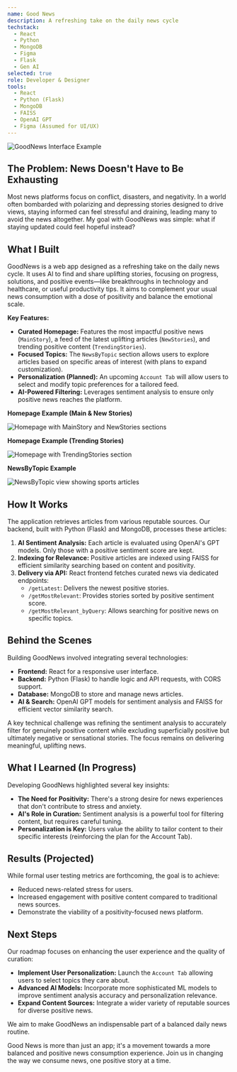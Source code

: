 ```yaml
---
name: Good News
description: A refreshing take on the daily news cycle
techstack:
  - React
  - Python
  - MongoDB
  - Figma
  - Flask
  - Gen AI
selected: true
role: Developer & Designer
tools:
  - React
  - Python (Flask)
  - MongoDB
  - FAISS
  - OpenAI GPT
  - Figma (Assumed for UI/UX)
---
```


<Image
  src='/images/projects/goodnews/HP1.png'
  width={600}
  height={400}
  alt='GoodNews Interface Example'
  caption='The GoodNews feed delivers uplifting stories.'
/>

## The Problem: News Doesn't Have to Be Exhausting

Most news platforms focus on conflict, disasters, and negativity. In a world often bombarded with polarizing and depressing stories designed to drive views, staying informed can feel stressful and draining, leading many to avoid the news altogether. My goal with GoodNews was simple: what if staying updated could feel hopeful instead?

## What I Built

GoodNews is a web app designed as a refreshing take on the daily news cycle. It uses AI to find and share uplifting stories, focusing on progress, solutions, and positive events—like breakthroughs in technology and healthcare, or useful productivity tips. It aims to complement your usual news consumption with a dose of positivity and balance the emotional scale.

**Key Features:**

- **Curated Homepage:** Features the most impactful positive news (`MainStory`), a feed of the latest uplifting articles (`NewStories`), and trending positive content (`TrendingStories`).
- **Focused Topics:** The `NewsByTopic` section allows users to explore articles based on specific areas of interest (with plans to expand customization).
- **Personalization (Planned):** An upcoming `Account Tab` will allow users to select and modify topic preferences for a tailored feed.
- **AI-Powered Filtering:** Leverages sentiment analysis to ensure only positive news reaches the platform.

**Homepage Example (Main & New Stories)**

<Image
  src='/images/projects/goodnews/HP1.png'
  width={600}
  height={400}
  alt='Homepage with MainStory and NewStories sections'
/>

**Homepage Example (Trending Stories)**

<Image
  src='/images/projects/goodnews/HP2.png'
  width={600}
  height={400}
  alt='Homepage with TrendingStories section'
/>

**NewsByTopic Example**

<Image
  src='/images/projects/goodnews/Sports1.png'
  width={600}
  height={400}
  alt='NewsByTopic view showing sports articles'
/>

## How It Works

The application retrieves articles from various reputable sources. Our backend, built with Python (Flask) and MongoDB, processes these articles:

1.  **AI Sentiment Analysis:** Each article is evaluated using OpenAI's GPT models. Only those with a positive sentiment score are kept.
2.  **Indexing for Relevance:** Positive articles are indexed using FAISS for efficient similarity searching based on content and positivity.
3.  **Delivery via API:** React frontend fetches curated news via dedicated endpoints:
    - `/getLatest`: Delivers the newest positive stories.
    - `/getMostRelevant`: Provides stories sorted by positive sentiment score.
    - `/getMostRelevant_byQuery`: Allows searching for positive news on specific topics.

## Behind the Scenes

Building GoodNews involved integrating several technologies:

- **Frontend:** React for a responsive user interface.
- **Backend:** Python (Flask) to handle logic and API requests, with CORS support.
- **Database:** MongoDB to store and manage news articles.
- **AI & Search:** OpenAI GPT models for sentiment analysis and FAISS for efficient vector similarity search.

A key technical challenge was refining the sentiment analysis to accurately filter for genuinely positive content while excluding superficially positive but ultimately negative or sensational stories. The focus remains on delivering meaningful, uplifting news.

## What I Learned (In Progress)

Developing GoodNews highlighted several key insights:

- **The Need for Positivity:** There's a strong desire for news experiences that don't contribute to stress and anxiety.
- **AI's Role in Curation:** Sentiment analysis is a powerful tool for filtering content, but requires careful tuning.
- **Personalization is Key:** Users value the ability to tailor content to their specific interests (reinforcing the plan for the Account Tab).

## Results (Projected)

While formal user testing metrics are forthcoming, the goal is to achieve:

- Reduced news-related stress for users.
- Increased engagement with positive content compared to traditional news sources.
- Demonstrate the viability of a positivity-focused news platform.

## Next Steps

Our roadmap focuses on enhancing the user experience and the quality of curation:

- **Implement User Personalization:** Launch the `Account Tab` allowing users to select topics they care about.
- **Advanced AI Models:** Incorporate more sophisticated ML models to improve sentiment analysis accuracy and personalization relevance.
- **Expand Content Sources:** Integrate a wider variety of reputable sources for diverse positive news.

We aim to make GoodNews an indispensable part of a balanced daily news routine.

Good News is more than just an app; it's a movement towards a more balanced and positive news consumption experience. Join us in changing the way we consume news, one positive story at a time.
